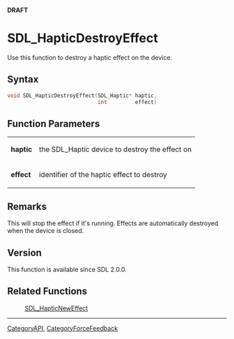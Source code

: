 <span color="red">'''DRAFT'''</span>

= SDL_HapticDestroyEffect =
Use this function to destroy a haptic effect on the device.


== Syntax ==
<syntaxhighlight lang='c++'>
void SDL_HapticDestroyEffect(SDL_Haptic* haptic,
                             int         effect)
</syntaxhighlight>

== Function Parameters ==
{|
|'''haptic'''
|the SDL_Haptic device to destroy the effect on
|-
|'''effect'''
| <!-- ID --> identifier of the haptic effect to destroy
|}

== Remarks ==
This will stop the effect if it's running. Effects are automatically destroyed when the device is closed.

== Version ==
This function is available since SDL 2.0.0.

== Related Functions ==
:[[SDL_HapticNewEffect]]

----
[[CategoryAPI]], [[CategoryForceFeedback]]
